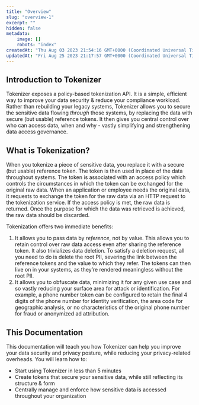 ```yaml
---
title: "Overview"
slug: "overview-1"
excerpt: ""
hidden: false
metadata:
    image: []
    robots: "index"
createdAt: "Thu Aug 03 2023 21:54:16 GMT+0000 (Coordinated Universal Time)"
updatedAt: "Fri Aug 25 2023 21:17:57 GMT+0000 (Coordinated Universal Time)"
---
```


## Introduction to Tokenizer

Tokenizer exposes a policy-based tokenization API. It is a simple, efficient way to improve your data security & reduce your compliance workload. Rather than rebuilding your legacy systems, Tokenizer allows you to secure the sensitive data flowing _through_ those systems, by replacing the data with secure (but usable) reference tokens. It then gives you central control over who can access data, when and why - vastly simplifying and strengthening data access governance.

## What is Tokenization?

When you tokenize a piece of sensitive data, you replace it with a secure (but usable) reference token. The token is then used in place of the data throughout systems. The token is associated with an access policy which controls the circumstances in which the token can be exchanged for the original raw data. When an application or employee needs the original data, it requests to exchange the token for the raw data via an HTTP request to the tokenization service. If the access policy is met, the raw data is returned. Once the purpose for which the data was retrieved is achieved, the raw data should be discarded.

Tokenization offers two immediate benefits:

1. It allows you to pass data by _reference_, not by value. This allows you to retain control over raw data access even after sharing the reference token. It also trivializes data deletion. To satisfy a deletion request, all you need to do is delete the root PII, severing the link between the reference tokens and the value to which they refer. The tokens can then live on in your systems, as they’re rendered meaningless without the root PII.
2. It allows you to obfuscate data, minimizing it for any given use case and so vastly reducing your surface area for attack or identification. For example, a phone number token can be configured to retain the final 4 digits of the phone number for identity verification, the area code for geographic analysis, or no characteristics of the original phone number for fraud or anonymized ad attribution.

## This Documentation

This documentation will teach you how Tokenizer can help you improve your data security and privacy posture, while reducing your privacy-related overheads. You will learn how to:

- Start using Tokenizer in less than 5 minutes
- Create tokens that secure your sensitive data, while still reflecting its structure & form
- Centrally manage and enforce how sensitive data is accessed throughout your organization
